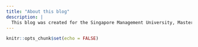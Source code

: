 ```yaml
---
title: "About this blog"
description: |
  This blog was created for the Singapore Management University, Masters of IT in Business, ISSS608: Visual Analytics module in AY2020/21 Term 3
---
```


```r
knitr::opts_chunk$set(echo = FALSE)
```
